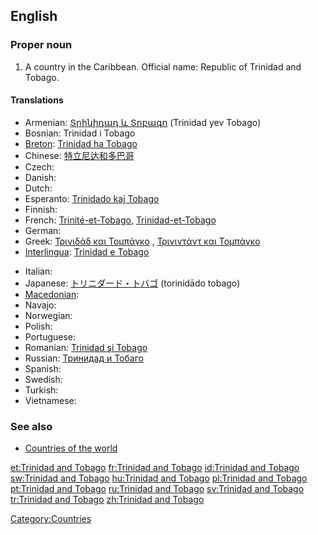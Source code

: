 ==English==

===Proper noun===
{{wikipedia}}
{{en-proper noun|sg=[[Trinidad]] [[and]] [[Tobago]]}}

# A country in the Caribbean. Official name: Republic of Trinidad and Tobago.

====Translations====
{{trans-top|country}}
* Armenian: [[Տրինիդադ և Տոբագո]] (Trinidad yev Tobago)
* Bosnian: Trinidad i Tobago {{m}}
* [[Breton]]: [[Trinidad ha Tobago]]
* Chinese: [[特立尼达和多巴哥]]
* Czech: {{t-|cs|Trinidad a Tobago}}
* Danish: {{t-|da|Trinidad og Tobago}}
* Dutch: {{t+|nl|Trinidad en Tobago}}
* Esperanto: [[Trinidado kaj Tobago]]
* Finnish: {{t-|fi|Trinidad ja Tobago}}
* French: [[Trinité-et-Tobago]], [[Trinidad-et-Tobago]]
* German: {{t+|de|Trinidad und Tobago}}
* Greek: [[Τρινιδάδ και Τομπάγκο]] {{n}} , [[Τρινιντάντ και Τομπάγκο]] {{n}}
* [[Interlingua]]: [[Trinidad e Tobago]]
{{trans-mid}}
* Italian: {{t-|it|Trinidad e Tobago|m}}
* Japanese: [[トリニダード・トバゴ]] (torinidādo tobago)
* [[Macedonian]]: {{t|mk|Тринидад и Тобаго|m|tr=Trínidad i Tobágo|sc=Cyrl|xs=Macedonian}}
* Navajo: {{tø|nv|Trinidad dóó Tobago}}
* Norwegian: {{t-|no|Trinidad og Tobago}}
* Polish: {{t+|pl|Trynidad i Tobago}}
* Portuguese: {{t+|pt|Trindade e Tobago}}
* Romanian: [[Trinidad şi Tobago]]
* Russian: [[Тринидад и Тобаго]]
* Spanish: {{t+|es|Trinidad y Tobago}}
* Swedish: {{t+|sv|Trinidad och Tobago}}
* Turkish: {{t+|tr|Trinidad ve Tobago}}
* Vietnamese: {{t|vi|Trinidad và Tobago|xs=Vietnamese}}
{{trans-bottom}}

===See also===
* [[Appendix:Countries of the world|Countries of the world]]

[[Category:Countries]]

[[et:Trinidad and Tobago]]
[[fr:Trinidad and Tobago]]
[[id:Trinidad and Tobago]]
[[sw:Trinidad and Tobago]]
[[hu:Trinidad and Tobago]]
[[pl:Trinidad and Tobago]]
[[pt:Trinidad and Tobago]]
[[ru:Trinidad and Tobago]]
[[sv:Trinidad and Tobago]]
[[tr:Trinidad and Tobago]]
[[zh:Trinidad and Tobago]]